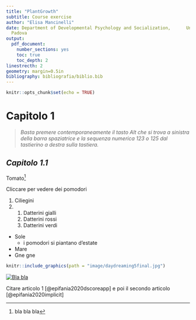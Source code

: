 ```yaml
---
title: "PlantGrowth"
subtitle: Course exercise
author: "Elisa Mancinelli"
date: Department of Developmental Psychology and Socialization,      Unviersity of
  Padova
output:
  pdf_document: 
    number_sections: yes
    toc: true
    toc_depth: 2
linestrecth: 2
geometry: margin=0.5in
bibliography: bibliografia/biblio.bib
---
```


```r
knitr::opts_chunk$set(echo = TRUE)
```

# Capitolo 1

\color{red}{Analisi esplorative}\normalcolor
>*Basta premere contemporaneamente il tasto Alt che si trova a sinistra della barra spaziatrice e la sequenza numerica 123 o 125 dal tastierino a destra sulla tastiera.*

## ***Capitolo 1.1***

\color{red}{Regressioni lineari}\normalcolor



Tomato[^1]

[^1]: bla bla bla

Cliccare [\textcolor{blue}{qui}](https://www.salepepe.it/news/benessere/pomodoro-superalimento-fa-bene/) per vedere dei pomodori

1. Ciliegini
2. \color{yellow}{Datterini}\normalcolor

    1. Datterini gialli
    2. Datterini rossi
    3. Datterini verdi

- Sole
    - i pomodori si piantano d'estate
- Mare
- Gne gne

```r
knitr::include_graphics(path = "image/daydreaming5final.jpg")
```

[![Bla bla]("image/elefante.jpg")](https://www.pinterest.it/pin/364299057357935566/)



Citare articolo 1 [@epifania2020dscoreapp] e poi il secondo articolo [@epifania2020implicit]





